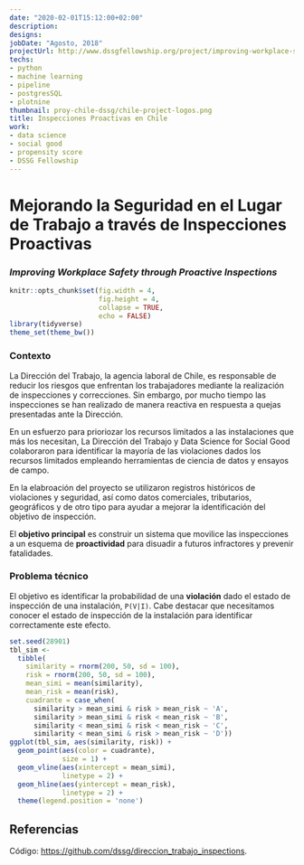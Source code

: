 ```yaml
---
date: "2020-02-01T15:12:00+02:00"
description: 
designs:
jobDate: "Agosto, 2018"
projectUrl: http://www.dssgfellowship.org/project/improving-workplace-safety-through-proactive-inspections/
techs:
- python
- machine learning
- pipeline
- postgresSQL
- plotnine
thumbnail: proy-chile-dssg/chile-project-logos.png
title: Inspecciones Proactivas en Chile
work:
- data science
- social good
- propensity score
- DSSG Fellowship
---
```




# Mejorando la Seguridad en el Lugar de Trabajo a través de Inspecciones Proactivas 

### ***Improving Workplace Safety through Proactive Inspections***

```r
knitr::opts_chunk$set(fig.width = 4, 
                      fig.height = 4,
                      collapse = TRUE,
                      echo = FALSE)
library(tidyverse)
theme_set(theme_bw())
```



### Contexto

La Dirección del Trabajo,  la agencia laboral de Chile, es responsable de reducir los riesgos que enfrentan los trabajadores mediante la realización de inspecciones y correcciones. Sin embargo, por mucho tiempo las inspecciones se han realizado de manera reactiva en respuesta a quejas presentadas ante la Dirección.

En un esfuerzo para prioriozar los recursos limitados a las instalaciones que más los necesitan, La Dirección del Trabajo y Data Science for Social Good colaboraron para identificar la mayoría de las violaciones dados los recursos limitados empleando herramientas de ciencia de datos y ensayos de campo. 

En la elabroación del proyecto se utilizaron registros históricos de violaciones y seguridad, así como datos comerciales, tributarios, geográficos y de otro tipo para ayudar a mejorar la identificación del objetivo de inspección. 

El **objetivo principal** es construir un sistema que movilice las inspecciones a un esquema de **proactividad** para disuadir a futuros infractores y prevenir fatalidades.



### Problema técnico

El objetivo es identificar la probabilidad de una **violación** dado el estado de inspección de una instalación, `P(V|I)`. Cabe destacar que necesitamos conocer el estado de inspección de la instalación para identificar correctamente este efecto.

```r
set.seed(28901)
tbl_sim <- 
  tibble(
    similarity = rnorm(200, 50, sd = 100),
    risk = rnorm(200, 50, sd = 100), 
    mean_simi = mean(similarity),
    mean_risk = mean(risk), 
    cuadrante = case_when(
      similarity > mean_simi & risk > mean_risk ~ 'A',
      similarity > mean_simi & risk < mean_risk ~ 'B',
      similarity < mean_simi & risk < mean_risk ~ 'C',
      similarity < mean_simi & risk > mean_risk ~ 'D'))
ggplot(tbl_sim, aes(similarity, risk)) + 
  geom_point(aes(color = cuadrante), 
             size = 1) + 
  geom_vline(aes(xintercept = mean_simi), 
             linetype = 2) + 
  geom_hline(aes(yintercept = mean_risk), 
             linetype = 2) + 
  theme(legend.position = 'none')
```



## Referencias 

Código: <https://github.com/dssg/direccion_trabajo_inspections>.